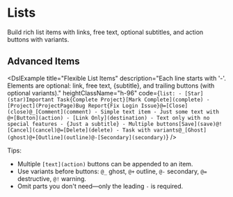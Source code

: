 
# Lists

Build rich list items with links, free text, optional subtitles, and action buttons with variants.

## Advanced Items

<DslExample
	title="Flexible List Items"
	description="Each line starts with '-'. Elements are optional: link, free text, {subtitle}, and trailing buttons (with optional variants)."
	heightClassName="h-96"
	code={`
list:
	- [Star](star)Important Task{Complete Project}[Mark Complete](complete)
	- [Project](ProjectPage)Bug Report{Fix Login Issue}@=[Close](close)@_[Comment](comment)
	- Simple text item
	- Just some text with @+[Button](action)
	- [Link Only](destination)
	- Text only with no special features
	- {Just a subtitle}
	- Multiple buttons[Save](save)@![Cancel](cancel)@=[Delete](delete)
	- Task with variants@_[Ghost](ghost)@+[Outline](outline)@-[Secondary](secondary)
	`}
/>

Tips:

- Multiple `[text](action)` buttons can be appended to an item.
- Use variants before buttons: `@_` ghost, `@+` outline, `@-` secondary, `@=` destructive, `@!` warning.
- Omit parts you don't need—only the leading `-` is required.
